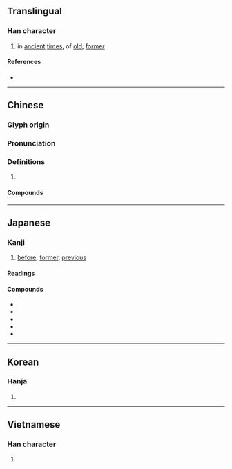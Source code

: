 {{character info/new}}
==Translingual==

===Han character===
{{Han char|rn=72|rad=日|as=17|sn=21|four=60732|canj=AYRV|ids=⿱日襄}}

# in [[ancient]] [[times]], of [[old]], [[former]]

====References====
* {{Han ref|kx=0501.370|dkj=14258|dj=0872.110|hdz=21542.040|uh=66E9|ud=26345|bh=C4E4|bd=50404}}

----

==Chinese==
{{zh-forms}}

===Glyph origin===
{{Han etym}}

===Pronunciation===
{{zh-pron
|m=nǎng
|c=nong5
|mc=y
|oc=y
|ma=
|cat=a
}}

===Definitions===
{{zh-hanzi}}

# {{rfdef|lang=zh}}

====Compounds====
{{zh-der|疇曩|曩昔|曩時|曩日}}

----

==Japanese==

===Kanji===
{{ja-kanji|grade=|rs=日17}}

# [[before]], [[former]], [[previous]]

====Readings====
{{ja-readings
|goon=のう<なう
|kanon=どう<だう
|kun=さき-, さき-に
}}

====Compounds====
* {{ja-r|曩時|のうじ}}
* {{ja-r|曩日|のうじつ}}
* {{ja-r|曩昔|のうせき}}
* {{ja-r|曩祖|のうそ}}
* {{ja-r|曩莫|のうまく}}

----

==Korean==

===Hanja===
{{ko-hanja|hangeul=낭|eumhun=|rv=nang|mr=nang|y=nang}}

# {{defn|lang=ko|sort=日17}}

----

==Vietnamese==

===Han character===
{{vi-readings|rs=日17|hanviet=nán}}

# {{defn|lang=vi|sort=日17}}